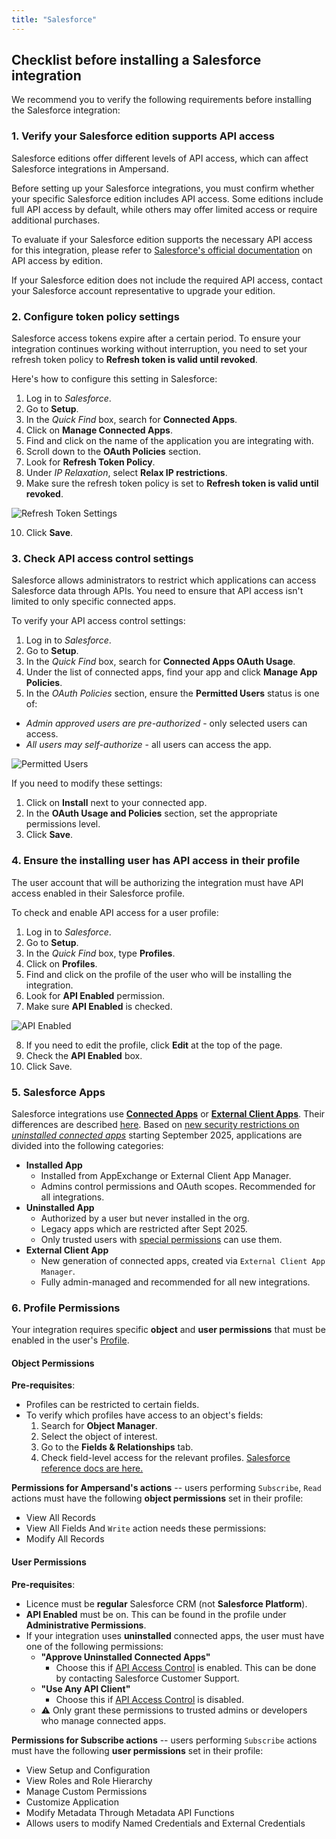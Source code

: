 ```yaml
---
title: "Salesforce"
---
```


## Checklist before installing a Salesforce integration

We recommend you to verify the following requirements before installing the Salesforce integration:

### 1. Verify your Salesforce edition supports API access

Salesforce editions offer different levels of API access, which can affect Salesforce integrations in Ampersand.

Before setting up your Salesforce integrations, you must confirm whether your specific Salesforce edition includes API access. Some editions include full API access by default, while others may offer limited access or require additional purchases.

To evaluate if your Salesforce edition supports the necessary API access for this integration, please refer to [Salesforce's official documentation](https://help.salesforce.com/s/articleView?language=en_US&id=000385436&type=1) on API access by edition.

If your Salesforce edition does not include the required API access, contact your Salesforce account representative to upgrade your edition.

### 2. Configure token policy settings

Salesforce access tokens expire after a certain period. To ensure your integration continues working without interruption, you need to set your refresh token policy to **Refresh token is valid until revoked**.

Here's how to configure this setting in Salesforce:

1. Log in to *Salesforce*.
2. Go to **Setup**.
3. In the *Quick Find* box, search for **Connected Apps**.
4. Click on **Manage Connected Apps**.
5. Find and click on the name of the application you are integrating with.
6. Scroll down to the **OAuth Policies** section.
7. Look for **Refresh Token Policy**.
8. Under *IP Relaxation*, select **Relax IP restrictions**.
9. Make sure the refresh token policy is set to **Refresh token is valid until revoked**.

![Refresh Token Settings](/images/customer-guides/salesforce-refresh-token.png)

10.  Click **Save**.

### 3. Check API access control settings

Salesforce allows administrators to restrict which applications can access Salesforce data through APIs. You need to ensure that API access isn't limited to only specific connected apps.

To verify your API access control settings:

1. Log in to *Salesforce*.
2. Go to **Setup**.
3. In the *Quick Find* box, search for **Connected Apps OAuth Usage**.
4. Under the list of connected apps, find your app and click **Manage App Policies**.
5. In the *OAuth Policies* section, ensure the **Permitted Users** status is one of:
- *Admin approved users are pre-authorized* - only selected users can access.
- *All users may self-authorize* - all users can access the app.

![Permitted Users](/images/customer-guides/salesforce-3.gif)

If you need to modify these settings:

1. Click on **Install** next to your connected app.
2. In the **OAuth Usage and Policies** section, set the appropriate permissions level.
3. Click **Save**.

### 4. Ensure the installing user has API access in their profile

The user account that will be authorizing the integration must have API access enabled in their Salesforce profile.

To check and enable API access for a user profile:

1. Log in to *Salesforce*.
2. Go to **Setup**.
3. In the *Quick Find* box, type **Profiles**.
4. Click on **Profiles**.
5. Find and click on the profile of the user who will be installing the integration.
6. Look for **API Enabled** permission.
7. Make sure **API Enabled** is checked.

![API Enabled](/images/customer-guides/salesforce-4.gif)

8. If you need to edit the profile, click **Edit** at the top of the page.
9. Check the **API Enabled** box.
10. Click Save.

### 5. Salesforce Apps
Salesforce integrations use [**Connected Apps**](https://help.salesforce.com/s/articleView?id=xcloud.connected_app_overview.htm&type=5)
or [**External Client Apps**](https://help.salesforce.com/s/articleView?id=xcloud.external_client_apps.htm&type=5).
Their differences are described [here](https://help.salesforce.com/s/articleView?id=xcloud.connected_apps_and_external_client_apps_features.htm&type=5).
Based on [new security restrictions on *uninstalled connected apps*](https://help.salesforce.com/s/articleView?id=005132365&type=1) starting September 2025, applications are divided into the following categories:

- **Installed App**
  * Installed from AppExchange or External Client App Manager.
  * Admins control permissions and OAuth scopes. Recommended for all integrations.
- **Uninstalled App**
  * Authorized by a user but never installed in the org.
  * Legacy apps which are restricted after Sept 2025.
  * Only trusted users with [special permissions](#user-permissions) can use them.
- **External Client App**
  * New generation of connected apps, created via `External Client App Manager`.
  * Fully admin-managed and recommended for all new integrations.

### 6. Profile Permissions

Your integration requires specific **object** and **user permissions** that must be enabled in the user's [Profile](#4-ensure-the-installing-user-has-api-access-in-their-profile).

#### Object Permissions

**Pre-requisites**:
- Profiles can be restricted to certain fields.
- To verify which profiles have access to an object's fields:
  1. Search for **Object Manager**.
  2. Select the object of interest.
  3. Go to the **Fields & Relationships** tab.
  4. Check field-level access for the relevant profiles.
[Salesforce reference docs are here.](https://help.salesforce.com/s/articleView?id=platform.checking_field_accessibility_for_a_particular_field.htm&type=5)

**Permissions for Ampersand's actions** -- users performing `Subscribe`, `Read` actions must have the following **object permissions** set in their profile:
* View All Records
* View All Fields
And `Write` action needs these permissions:
* Modify All Records

#### User Permissions

**Pre-requisites**:
- Licence must be **regular** Salesforce CRM (not **Salesforce Platform**).
- **API Enabled** must be on. This can be found in the profile under **Administrative Permissions**.
- If your integration uses **uninstalled** connected apps, the user must have one of the following permissions:
  * **"Approve Uninstalled Connected Apps"**
    * Choose this if [API Access Control](https://help.salesforce.com/s/articleView?id=xcloud.security_api_access_control_about.htm&type=5) is enabled. This can be done by contacting Salesforce Customer Support.
  * **"Use Any API Client"**
    * Choose this if [API Access Control](https://help.salesforce.com/s/articleView?id=xcloud.security_api_access_control_about.htm&type=5) is disabled.
  * ⚠️ Only grant these permissions to trusted admins or developers who manage connected apps.

**Permissions for Subscribe actions** -- users performing `Subscribe` actions must have the following **user permissions** set in their profile:
* View Setup and Configuration
* View Roles and Role Hierarchy
* Manage Custom Permissions
* Customize Application
* Modify Metadata Through Metadata API Functions
* Allows users to modify Named Credentials and External Credentials
